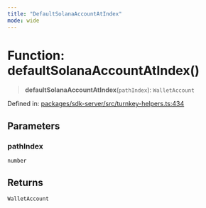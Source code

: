 ```yaml
---
title: "DefaultSolanaAccountAtIndex"
mode: wide
---
```

  
# Function: defaultSolanaAccountAtIndex()

> **defaultSolanaAccountAtIndex**(`pathIndex`): `WalletAccount`

Defined in: [packages/sdk-server/src/turnkey-helpers.ts:434](https://github.com/tkhq/sdk/blob/ee72856c3f450731d7501ab05001215768b71500/packages/sdk-server/src/turnkey-helpers.ts#L434)

## Parameters

### pathIndex

`number`

## Returns

`WalletAccount`
